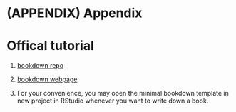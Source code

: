 # (APPENDIX) Appendix {-}

# Offical tutorial

1. [bookdown repo](https://github.com/rstudio/bookdown)

2. [bookdown webpage](https://bookdown.org/yihui/bookdown/)

3. For your convenience, you may open the minimal bookdown template in new project in RStudio whenever you want to write down a book. 
